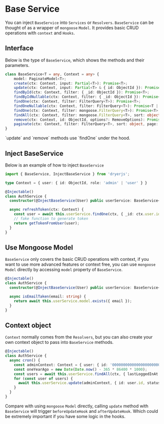 
# Base Service

You can inject `BaseService` into `Services` or `Resolvers`.
`BaseService` can be thought of as a wrapper of `mongoose` `Model`.
It provides basic CRUD operations with `context` and `Hooks`.

## Interface

Below is the type of `BaseService`, which shows the methods and their parameters.

```ts copy
class BaseService<T = any, Context = any> {
    model: PaginateModel<T>;
    create(ctx: Context, input: Partial<T>): Promise<T>;
    update(ctx: Context, input: Partial<T> & { id: ObjectId }): Promise<T>;
    findById(ctx: Context, filter: { _id: ObjectId }): Promise<T>;
    findByIdNullable(ctx: Context, filter: { _id: ObjectId }): Promise<T | null>;
    findOne(ctx: Context, filter: FilterQuery<T>): Promise<T>;
    findOneNullable(ctx: Context, filter: FilterQuery<T>): Promise<T | null>;
    findOne(ctx: Context, filter: mongoose.FilterQuery<T>): Promise<T>;
    findAll(ctx: Context, filter: mongoose.FilterQuery<T>, sort: object): Promise<T[]>;
    remove(ctx: Context, id: ObjectId, options?: RemoveOptions): Promise<SuccessResponse>;
    paginate(ctx: Context, filter: FilterQuery<T>, sort: object, page: number, limit: number): PaginateResult;
}
```

<Callout>
  `update` and `remove` methods use `findOne` under the hood.
</Callout>

## Inject BaseService

Below is an example of how to inject `BaseService`

```ts copy
import { BaseService, InjectBaseService } from 'dryerjs';

type Context = { user: { id: ObjectId, role: 'admin' | 'user' } }

@Injectable()
class AuthService {
  constructor(@InjectBaseService(User) public userService: BaseService<User, Context>) {}

  async refreshToken(ctx: Context) {
    const user = await this.userService.findOne(ctx, { _id: ctx.user.id });
    // fake function to generate token
    return getTokenFromUser(user);
  }
}
```

## Use Mongoose Model

`BaseService` only covers the basic CRUD operations with context, if you want to use more advanced features or context free,
you can use `mongoose` `Model` directly by accessing `model` property of `BaseService`.

```ts copy
@Injectable()
class AuthService {
  constructor(@InjectBaseService(User) public userService: BaseService<User, Context>) {}

  async isEmailTaken(email: string) {
    return await this.userService.model.exists({ email });
  }
}
```

## Context object

`Context` normally comes from the `Resolvers`, but you can also create your own context object to pass into `BaseService` methods.

```ts copy
@Injectable()
class AuthService {
  async cron() {
    const adminContext: Context = { user: { id: '000000000000000000000000', role: 'admin' } };
    const oneYearAgo = new Date(Date.now() - 365 * 86400 * 1000);
    const users = await this.userService.findAll(ctx, { lastLoggedInAt: { $lt: oneYearAgo } });
    for (const user of users) {
      await this.userService.update(adminContext, { id: user.id, status: 'inactive' });
    }
  }
}
```

Compare with using `mongoose` `Model` directly, calling `update` method with `BaseService` will trigger `beforeUpdateHook` and `afterUpdateHook`.
Which could be extremely important if you have some logic in the hooks.
